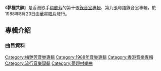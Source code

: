{{Album infobox | <!-- See Wikipedia:WikiProject_Albums -->
|  Name        = 夢裡共醉
|  Type        = [[專輯|專輯]]
|  Artist      = [[梅艷芳|梅艷芳]]
|  Cover       = 
|  Released    = 1988年8月23日
|  Recorded    = 1988年
|  Genre       = [[粵語流行音樂|粵語流行音樂]]
|  Length      = 
|  Label       = [[華星唱片|華星唱片]]
|  Number      =
|  Producer    = [[黎小田|黎小田]]
|  Last album  = [[梅艷芳_(1987年12月專輯)|梅艷芳]] <br />(1987)
|  This album  = '''夢裡共醉''' <br />(1988)
|  Next album  = [[百變梅艷芳之烈焰紅唇|百變梅艷芳之烈焰紅唇]] <br />(1988)
}}

《'''夢裡共醉'''》是香港歌手[[梅艷芳|梅艷芳]]的第十張[[錄音室專輯|錄音室專輯]]、第九張粵語錄音室專輯，於1988年8月23日由[[華星唱片|華星唱片]]發行。

==專輯介紹==
===曲目資料===
{{Tracklist
| collapsed = 
| headline = 
| font_size = 
| total_length = 42:30

| all_writing = 
| all_music = 
| all_lyrics = 
| all_arranger = 
| all_producer = [[黎小田|黎小田]]
| all_except = 

| extra_column =

| title1 = 夢裡共醉
| music1 = [[大衛·伯恩|大衛·伯恩]]
| lyrics1 = [[黎彼得|黎彼得]]
| arranger1 = [[趙增熹|趙增熹]]
| longnote1 = 改編自[[大衛·伯恩|大衛·伯恩]]的歌曲《Main Title Theme (The Last Emperor)》
| note1 = 電影《[[末代皇帝_(電影)|末代皇帝]]》香港版本主題曲
| length1 = 4:01

| title2 = Stand By Me
| music2 = [[本·E·金|Ben E. King]]<br>[[Jerry_Leiber|Jerry Leiber]]<br>[[Mike_Stoller|Mike Stoller]]
| lyrics2 = [[陳少琪|陳少琪]]
| arranger2 = [[趙文海|趙文海]]
| longnote2 = 改編自[[本·E·金|Ben E. King]]的歌曲《Stand By Me》<br>根據歌手Maurice White於1985年版本重混<br>[[林子祥|林子祥]]版為《緊靠一起》
| length2 = 3:57

| title3 = 愛你、想你
| music3 = [[Dave_Grusin|Dave Grusin]]
| lyrics3 = [[鄭國江|鄭國江]]
| arranger3 = [[黎學斌|黎學斌]]
| longnote3 = 改編自Stephen Bishop的《It Might Be You》
| length3 = 4:31

| title4 = 無人願愛我
| music4 = [[加藤登紀子|加藤登紀子]]
| lyrics4 = 陳少琪
| arranger4 = 趙增熹
| longnote4 = 改編自[[中森明菜|中森明菜]]的《難破船》<br>[[甄楚倩|甄楚倩]]版為《難破船》，由已故的[[林振強|林振強]]填詞，比此版本早半年推出
| note4 = 電影《[[獵鷹計劃|獵鷹計劃]]》主题曲
| length4 = 4:16

| title5 = 豪門怨
| music5 = [[Stephen_Sondheim|Stephen Sondheim]]
| lyrics5 = [[潘源良|潘源良]]
| arranger5 = [[Joey_Villanueva|Jose Villanueva]]
| longnote5 = 改編自[[茱蒂·歌琳|Judy Collins]]的歌曲《Send In The Clown》<br>《難怪憂傷》粵語版
| length5 = 4:04

| title6 = 不如不見
| music6 = [[Glenn_Frey|Glenn Frey]]<br>[[Don_Henley|Don Henley]]
| lyrics6 = [[潘偉源|潘偉源]]
| arranger6 = [[倫永亮|倫永亮]]
| longnote6 = 改編自[[老鷹樂隊|Eagles]]的歌曲《[[亡命之徒_(老鷹樂隊歌曲)|Desperado]]》
| note6 = 日劇《[[華麗一族|華麗一族]]》香港版本插曲
| length6 = 3:46

| title7 = We'll Be Together
| music7 = [[史汀|Sting]]
| lyrics7 = 潘偉源
| arranger7 = [[梁偉基|梁偉基]]
| longnote7 = 英語原版為[[史汀|Sting]]的《We'll Be Together》，收錄於《{{link-en|...Nothing Like the Sun|...Nothing Like the Sun}}》大碟，比此版本早九個月推出
| length7 = 3:52

| title8 = 心肝寶貝
| music8 = [[黎小田|黎小田]]
| lyrics8 = 黎彼得
| arranger8 = 黎小田
| note8 = 電影《黑心鬼》主题曲
| length8 = 3:25

| title9 = 熱溶你與我
| music9 = 黎小田
| lyrics9 = [[黃霑|黃霑]]
| arranger9 = [[Alex_de_la_Cruz|Alex de la Cruz]]
| longnote9 = Samples Joe Cocker's version of Randy Newman's "You Can Leave Your Hat On"
| note9 = 電影《城市戰爭》主题曲<br>《城市戰爭》後易名為《義膽紅唇》，於此版本推出後三個月公映
| length9 = 3:43

| title10 = 玫瑰、玫瑰、我愛你
| music10 = [[陳歌辛|陳歌辛]]
| lyrics10 = 黃霑
| arranger10 = [[Ernesto_Maurice_Corpus|Ernesto Maurice Corpus]]
| longnote10 = 改編自[[姚莉|姚莉]]的《玫瑰玫瑰我愛你》
| note10 = 電影《[[奇蹟_(電影)|奇蹟]]》主题曲
| length10 = 3:14

| title11 = 富貴浮雲
| music11 = [[Michel_Legrand|Michel Legrand]]
| lyrics11 = 黎彼得
| arranger11 = 趙增熹
| longnote11 = 改編自Michel Legrand的《The Windmills of Your Mind》
| length11 = 3:35
}}

<!-- ==發行版本== -->
<!-- ==音樂錄影帶== -->
<!-- ==製作團隊== -->
<!-- ==成績== -->
<!-- ==參考資料== -->
<!-- ==外部連結== -->

{{梅艷芳}}

[[Category:梅艷芳音樂專輯|Category:梅艷芳音樂專輯]]
[[Category:1988年音樂專輯|Category:1988年音樂專輯]]
[[Category:香港音樂專輯|Category:香港音樂專輯]]
[[Category:流行音樂專輯|Category:流行音樂專輯]]
[[Category:夢題材樂曲|Category:夢題材樂曲]]